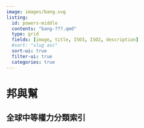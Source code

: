 ```yaml
---
image: images/bang.svg
listing:
  id: powers-middle
  contents: "bang-???.qmd"
  type: grid 
  fields: [image, title, ISO3, ISO2, description] 
  #sort: "slug asc" 
  sort-ui: true
  filter-ui: true
  categories: true
---
```


# 邦與幫

## 全球中等權力分類索引
